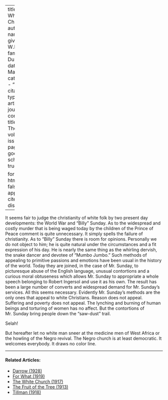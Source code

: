 
---
title: 'The White Christ'
author:
  - name:
      given: W.E.B.
      family: Du Bois
date: Mar. 1915
categories: 
  - ""
citation: 
  type: article-journal
  container-title: The Crisis
  volume: 9
  issue: 5
  page: 238
google-scholar: true

format:
  html:
    toc: false
    appendix-cite-as: display
---



It seems fair to judge the christianity of white folk by two present day developments: the World War and "Billy" Sunday. As to the widespread and costly murder that is being waged today by the children of the Prince of Peace comment is quite unnecessary. It simply spells the failure of christianity. As to "Billy" Sunday there is room for opinions. Personally we do not object to him; he is quite natural under the circumstances and a fit expression of his day. He is nearly the same thing as the whirling dervish, the snake dancer and devotee of "Mumbo Jumbo." Such methods of appealing to primitive passions and emotions have been usual in the history of the world. Today they are joined, in the case of Mr. Sunday, to picturesque abuse of the English language, unusual contortions and a curious moral obtuseness which allows Mr. Sunday to appropriate a whole speech belonging to Robert Ingersol and use it as his own. The result has been a large number of converts and widespread demand for Mr. Sunday's services. All this seems necessary. Evidently Mr. Sunday's methods are the only ones that appeal to white Christians. Reason does not appeal. Suffering and poverty does not appeal. The lynching and burning of human beings and torturing of women has no affect. But the contortions of Mr. Sunday bring people down the "saw-dust" trail. 

Selah! 

But hereafter let no white man sneer at the medicine men of West Africa or the howling of the Negro revival. The Negro church is at least democratic. It welcomes everybody. It draws no color line.

<!-- Similar articles start here -->

<hr>
#### Related Articles:

* [Darrow (1928)](/Volumes/35/06/darrow.html)
* [For What (1919)](/Volumes/17/06/for_what.html)
* [The White Church (1917)](/Volumes/14/01/white_church.html)
* [The Fruit of the Tree (1913)](/Volumes/06/05/fruit_of_tree.html)
* [Tillman (1918)](/Volumes/16/04/tillman.html)

<!-- Similar articles end here -->